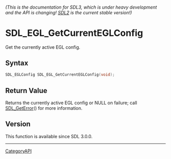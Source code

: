 ====== (This is the documentation for SDL3, which is under heavy development and the API is changing! [https://wiki.libsdl.org/SDL2/ SDL2] is the current stable version!) ======
= SDL_EGL_GetCurrentEGLConfig =

Get the currently active EGL config.

== Syntax ==

<syntaxhighlight lang='c'>
SDL_EGLConfig SDL_EGL_GetCurrentEGLConfig(void);
</syntaxhighlight>

== Return Value ==

Returns the currently active EGL config or NULL on failure; call
[[SDL_GetError]]() for more information.

== Version ==

This function is available since SDL 3.0.0.

----
[[CategoryAPI]]


